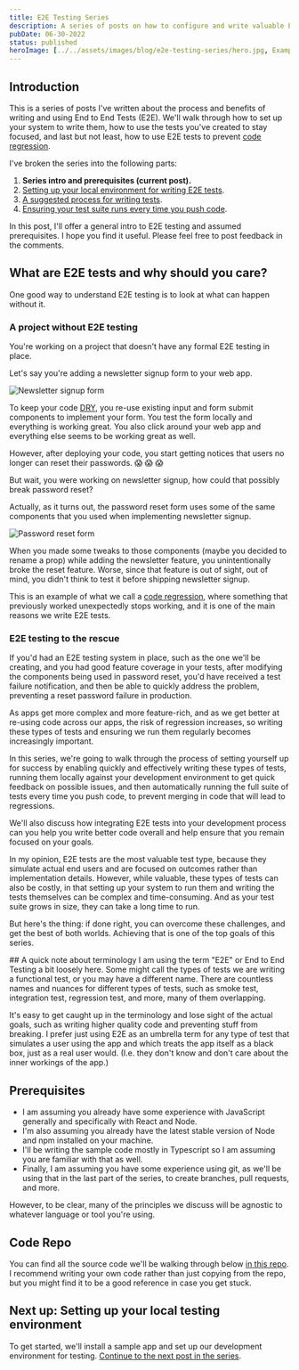 ```yaml
---
title: E2E Testing Series
description: A series of posts on how to configure and write valuable E2E tests.
pubDate: 06-30-2022
status: published
heroImage: [../../assets/images/blog/e2e-testing-series/hero.jpg, Example of E2E tests]
---
```


## Introduction

This is a series of posts I've written about the process and benefits of writing and using End to End Tests (E2E). We'll walk through how to set up your system to write them, how to use the tests you've created to stay focused, and last but not least, how to use E2E tests to prevent [code regression](https://www.google.com/search?q=code+regression).

I've broken the series into the following parts:

1. **Series intro and prerequisites (current post).**
2. [Setting up your local environment for writing E2E tests](/blog/e2e-series-setting-up-your-local-environment).
3. [A suggested process for writing tests](/blog/e2e-series-a-process-for-writing-tests).
4. [Ensuring your test suite runs every time you push code](/blog/e2e-series-ensure-tests-run-on-every-push).

In this post, I'll offer a general intro to E2E testing and assumed prerequisites. I hope you find it useful. Please feel free to post feedback in the comments.

## What are E2E tests and why should you care?

One good way to understand E2E testing is to look at what can happen without it.

### A project without E2E testing

You're working on a project that doesn't have any formal E2E testing in place.

Let's say you're adding a newsletter signup form to your web app.

![Newsletter signup form](/images/blog/e2e-testing-series/newsletter-form-styled-min.jpg)

To keep your code [DRY](https://en.wikipedia.org/wiki/Don%27t_repeat_yourself), you re-use existing input and form submit components to implement your form. You test the form locally and everything is working great. You also click around your web app and everything else seems to be working great as well.

However, after deploying your code, you start getting notices that users no longer can reset their passwords. :scream: :scream: :scream:

But wait, you were working on newsletter signup, how could that possibly break password reset?

Actually, as it turns out, the password reset form uses some of the same components that you used when implementing newsletter signup.

![Password reset form](/images/blog/e2e-testing-series/password-reset-form-min.jpg)

When you made some tweaks to those components (maybe you decided to rename a prop) while adding the newsletter feature, you unintentionally broke the reset feature. Worse, since that feature is out of sight, out of mind, you didn't think to test it before shipping newsletter signup.

This is an example of what we call a [code regression](https://en.wikipedia.org/wiki/Software_regression), where something that previously worked unexpectedly stops working, and it is one of the main reasons we write E2E tests.

### E2E testing to the rescue

If you'd had an E2E testing system in place, such as the one we'll be creating, and you had good feature coverage in your tests, after modifying the components being used in password reset, you'd have received a test failure notification, and then be able to quickly address the problem, preventing a reset password failure in production.

As apps get more complex and more feature-rich, and as we get better at re-using code across our apps, the risk of regression increases, so writing these types of tests and ensuring we run them regularly becomes increasingly important.

In this series, we're going to walk through the process of setting yourself up for success by enabling quickly and effectively writing these types of tests, running them locally against your development environment to get quick feedback on possible issues, and then automatically running the full suite of tests every time you push code, to prevent merging in code that will lead to regressions.

We'll also discuss how integrating E2E tests into your development process can you help you write better code overall and help ensure that you remain focused on your goals.

In my opinion, E2E tests are the most valuable test type, because they simulate actual end users and are focused on outcomes rather than implementation details. However, while valuable, these types of tests can also be costly, in that setting up your system to run them and writing the tests themselves can be complex and time-consuming. And as your test suite grows in size, they can take a long time to run.

But here's the thing: if done right, you can overcome these challenges, and get the best of both worlds. Achieving that is one of the top goals of this series.

<CalloutBox>
## A quick note about terminology
I am using the term "E2E" or End to End Testing a bit loosely here. Some might call the types of tests we are writing a functional test, or you may have a different name.  There are countless names and nuances for different types of tests, such as smoke test, integration test, regression test, and more, many of them overlapping.

It's easy to get caught up in the terminology and lose sight of the actual goals, such as writing higher quality code and preventing stuff from breaking. I prefer just using E2E as an umbrella term for any type of test that simulates a user using the app and which treats the app itself as a black box, just as a real user would. (I.e. they don't know and don't care about the inner workings of the app.)

</CalloutBox>

## Prerequisites

- I am assuming you already have some experience with JavaScript generally and specifically with React and Node.
- I'm also assuming you already have the latest stable version of Node and npm installed on your machine.
- I'll be writing the sample code mostly in Typescript so I am assuming you are familiar with that as well.
- Finally, I am assuming you have some experience using git, as we'll be using that in the last part of the series, to create branches, pull requests, and more.

However, to be clear, many of the principles we discuss will be agnostic to whatever language or tool you're using.

## Code Repo

You can find all the source code we'll be walking through below [in this repo](https://github.com/andersr/e2e-testing-tutorial). I recommend writing your own code rather than just copying from the repo, but you might find it to be a good reference in case you get stuck.

## Next up: Setting up your local testing environment

To get started, we'll install a sample app and set up our development environment for testing. [Continue to the next post in the series](/blog/e2e-series-setting-up-your-local-environment).
